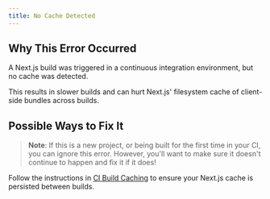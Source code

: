 ```yaml
---
title: No Cache Detected
---
```


## Why This Error Occurred

A Next.js build was triggered in a continuous integration environment, but no cache was detected.

This results in slower builds and can hurt Next.js' filesystem cache of client-side bundles across builds.

## Possible Ways to Fix It

> **Note**: If this is a new project, or being built for the first time in your CI, you can ignore this error.
> However, you'll want to make sure it doesn't continue to happen and fix it if it does!

Follow the instructions in [CI Build Caching](/docs/pages/guides/ci-build-caching) to ensure your Next.js cache is persisted between builds.
